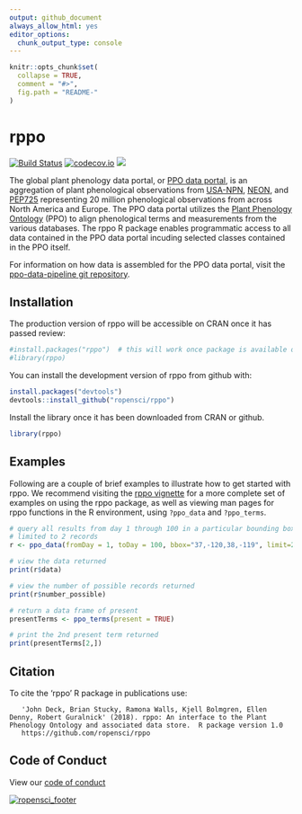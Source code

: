 ```yaml
---
output: github_document
always_allow_html: yes
editor_options: 
  chunk_output_type: console
---
```


<!-- README.md is generated from README.Rmd. Please edit that file -->

```r
knitr::opts_chunk$set(
  collapse = TRUE,
  comment = "#>",
  fig.path = "README-"
)
```

# rppo
[![Build Status](https://travis-ci.org/ropensci/rppo.svg?branch=master)](https://travis-ci.org/ropensci/rppo)
[![codecov.io](https://codecov.io/github/r-lib/covr/coverage.svg?branch=master)](https://codecov.io/github/r-lib/covr?branch=master)
[![](https://badges.ropensci.org/175_status.svg)](https://github.com/ropensci/onboarding/issues/207)




The global plant phenology data portal, or [PPO data portal](https://www.plantphenology.org/), is an aggregation of 
plant phenological observations from [USA-NPN](https://www.usanpn.org/usa-national-phenology-network), [NEON](https://www.neonscience.org/), and [PEP725](http://www.pep725.eu/) representing 
20 million phenological observations from across North America and Europe.  The PPO data portal utilizes the [Plant
Phenology Ontology](https://github.com/PlantPhenoOntology/ppo/) (PPO) to align phenological
terms and measurements from the various databases. The rppo R package enables programmatic access to all data contained in the PPO data portal incuding selected classes contained in the PPO itself.  

For information on how data is assembled for the PPO data portal, visit the 
[ppo-data-pipeline git repository](https://github.com/biocodellc/ppo-data-pipeline).

## Installation

The production version of rppo will be accessible on CRAN once it has passed review:
```r
#install.packages("rppo")  # this will work once package is available on CRAN
#library(rppo)
```

You can install the development version of rppo from github with:

```r
install.packages("devtools")
devtools::install_github("ropensci/rppo")
```


Install the library once it has been downloaded from CRAN or github.

```r
library(rppo)
```

## Examples

Following are a couple of brief examples to illustrate how to get started with rppo.  We recommend visiting the [rppo vignette](http://htmlpreview.github.io/?https://github.com/ropensci/rppo/blob/master/vignettes/rppo-vignette.html) for a more complete set of examples on using the rppo package, as well as viewing man pages for rppo functions in the R environment, using `?ppo_data` and `?ppo_terms`.  

```r
# query all results from day 1 through 100 in a particular bounding box, 
# limited to 2 records
r <- ppo_data(fromDay = 1, toDay = 100, bbox="37,-120,38,-119", limit=2)

# view the data returned
print(r$data)

# view the number of possible records returned
print(r$number_possible)

# return a data frame of present
presentTerms <- ppo_terms(present = TRUE)

# print the 2nd present term returned
print(presentTerms[2,])
```

## Citation
To cite the 'rppo' R package in publications use:

```
   'John Deck, Brian Stucky, Ramona Walls, Kjell Bolmgren, Ellen Denny, Robert Guralnick' (2018). rppo: An interface to the Plant Phenology Ontology and associated data store.  R package version 1.0
   https://github.com/ropensci/rppo
```

## Code of Conduct
View our [code of conduct](CONDUCT.md)

[![ropensci_footer](http://ropensci.org/public_images/github_footer.png)](http://ropensci.org)
